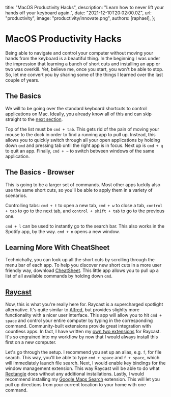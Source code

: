 
  title: "MacOS Productivity Hacks",
  description: "Learn how to never lift your hands off your keyboard again.",
  date: "2021-12-10T20:02:00.0Z",
  url: "productivity",
  image: "productivity/innovate.png",
  authors: [raphael],
};


# MacOS Productivity Hacks

Being able to navigate and control your computer without moving your hands from the keyboard is a beautiful thing.
In the beginning I was under the impression that learning a bunch of short cuts and installing an app or two was overkill.
Yet, believe me, once you start, you won't be able to stop. So, let me convert you by sharing some of the things I learned over
the last couple of years.

## The Basics

We will to be going over the standard keyboard shortcuts to control applications on Mac.
Ideally, you already know all of this and can skip straight to the [next section](#learn-more).

Top of the list must be `cmd + tab`. This gets rid of the pain of moving your mouse to the dock in order to find a running app to pull up.
Instead, this allows you to quickly switch through all your open applications by holding down `cmd` and pressing tab until the right app is in focus.
Next up is `cmd + q` to quit an app. Finally, `cmd + ~` to switch between windows of the same application.

## The Basics - Browser

This is going to be a larger set of commands. Most other apps luckily also use the same short cuts, so you'll be able to apply them in a variety of scenarios.

Controlling tabs: `cmd + t` to open a new tab, `cmd + w` to close a tab, `control + tab` to go to the next tab, and `control + shift + tab` to go to the previous one.

`cmd + l` can be used to instantly go to the search bar. This also works in the Spotify app, by the way. `cmd + n` opens a new window.

<a name="learn-more" />

## Learning More With CheatSheet

Technichally, you can look up all the short cuts by scrolling through the menu bar of each app.
To help you discover new short cuts in a more user friendly way, download [CheatSheet](https://www.mediaatelier.com/CheatSheet/).
This little app allows you to pull up a list of all available commands by holding down `cmd`.

## [Raycast](https://www.raycast.com)

Now, this is what you're really here for. Raycast is a supercharged spotlight alternative. It's quite similar to [Alfred](https://www.alfredapp.com/), but provides slighlty more functionality
with a nicer user interface. This app will allow you to hit `cmd + space` and control your entire computer by typing in the corresponding command. Community-built extensions
provide great integration with countless apps. In fact, I have written my [own two extensions](https://www.raycast.com/ratoru) for Raycast. It's so engrained into my workflow
by now that I would always install this first on a new computer.

Let's go through the setup. I recommend you set up an alias, e.g. `f`, for file search. This way, you'll be able to type `cmd + space` and `f + space`, which
will immediately launch file search. Next, I would enable key bindings for the window management extension. This way Raycast will be able to do what [Rectangle](https://rectangleapp.com/) does
without any additional installations. Lastly, I would recommend installing my [Google Maps Search](https://www.raycast.com/ratoru/google-maps-search) extension. This will let you pull up directions from your current location
to your home with one command.
